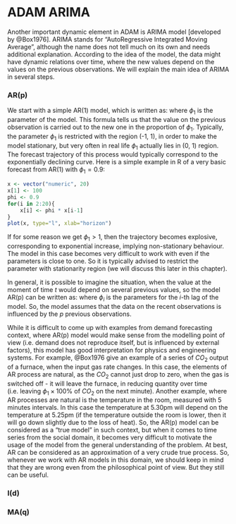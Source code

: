 # ADAM ARIMA {#ADAMARIMA}
Another important dynamic element in ADAM is ARIMA model [developed by @Box1976]. ARIMA stands for "AutoRegressive Integrated Moving Average", although the name does not tell much on its own and needs additional explanation. According to the idea of the model, the data might have dynamic relations over time, where the new values depend on the values on the previous observations. We will explain the main idea of ARIMA in several steps.

### AR(p) {#ADAMAR}
We start with a simple AR(1) model, which is written as:
\begin{equation}
  {y}_{t} = \phi_1 y_{t-1} + \epsilon_t ,
  (\#eq:ADAMARIMA100Example)
\end{equation}
where $\phi_1$ is the parameter of the model. This formula tells us that the value on the previous observation is carried out to the new one in the proportion of $\phi_1$. Typically, the parameter $\phi_1$ is restricted with the region (-1, 1), in order to make the model stationary, but very often in real life $\phi_1$ actually lies in (0, 1) region. The forecast trajectory of this process would typically correspond to the exponentially declining curve. Here is a simple example in R of a very basic forecast from AR(1) with $\phi_1=0.9$:
```r
x <- vector("numeric", 20)
x[1] <- 100
phi <- 0.9
for(i in 2:20){
    x[i] <- phi * x[i-1]
}
plot(x, type="l", xlab="horizon")
```

If for some reason we get $\phi_1>1$, then the trajectory becomes explosive, corresponding to exponential increase, implying non-stationary behaviour. The model in this case becomes very difficult to work with even if the parameters is close to one. So it is typically advised to restrict the parameter with stationarity region (we will discuss this later in this chapter).

In general, it is possible to imagine the situation, when the value at the moment of time $t$ would depend on several previous values, so the model AR(p) can be written as:
\begin{equation}
  {y}_{t} = \phi_1 y_{t-1} + \phi_2 y_{t-2} + \dots + \phi_p y_{t-p} + \epsilon_t ,
  (\#eq:ADAMARIMAp00Example)
\end{equation}
where $\phi_i$ is the parameters for the $i$-th lag of the model. So, the model assumes that the data on the recent observations is influenced by the $p$ previous observations.

While it is difficult to come up with examples from demand forecasting context, where AR(p) model would make sense from the modelling point of view (i.e. demand does not reproduce itself, but is influenced by external factors), this model has good interpretation for physics and engineering systems. For example, @Box1976 give an example of a series of $CO_2$ output of a furnace, when the input gas rate changes. In this case, the elements of AR process are natural, as the $CO_2$ cannot just drop to zero, when the gas is switched off - it will leave the furnace, in reducing quantity over time (i.e. leaving $\phi_1\times100\%$ of $CO_2$ on the next minute). Another example, where AR processes are natural is the temperature in the room, measured with 5 minutes intervals. In this case the temperature at 5.30pm will depend on the temperature at 5.25pm (if the temperature outside the room is lower, then it will go down slightly due to the loss of heat). So, the AR(p) model can be considered as a "true model" in such context, but when it comes to time series from the social domain, it becomes very difficult to motivate the usage of the model from the general understanding of the problem. At best, AR can be considered as an approximation of a very crude true process. So, whenever we work with AR models in this domain, we should keep in mind that they are wrong even from the philosophical point of view. But they still can be useful.


### I(d)

### MA(q)
